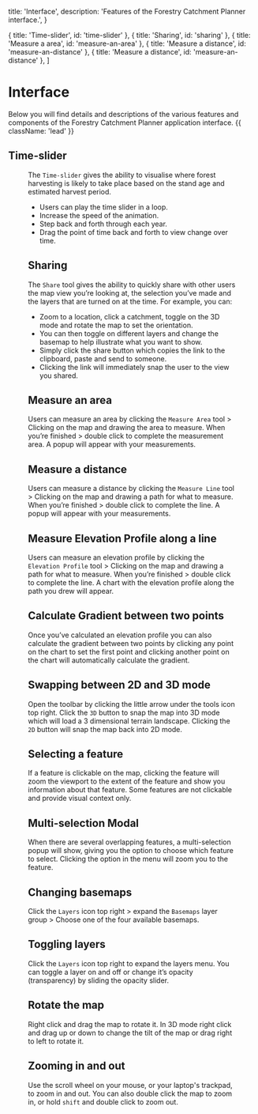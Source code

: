 
  title: 'Interface',
  description:
    'Features of the Forestry Catchment Planner interface.',
}

  { title: 'Time-slider', id: 'time-slider' },
  { title: 'Sharing', id: 'sharing' },
  { title: 'Measure a area', id: 'measure-an-area' },
  { title: 'Measure a distance', id: 'measure-an-distance' },
  { title: 'Measure a distance', id: 'measure-an-distance' },
]

# Interface

Below you will find details and descriptions of the various features and components of the Forestry Catchment Planner application interface. {{ className: 'lead' }}

## Time-slider

<Figure src={timeSliderLight} srcDark={timeSliderDark} alt="Time-slider." />

The `Time-slider` gives the ability to visualise where forest harvesting is likely to take place based on the stand age and estimated harvest period.

- Users can play the time slider in a loop.
- Increase the speed of the animation.
- Step back and forth through each year.
- Drag the point of time back and forth to view change over time.

## Sharing

The `Share` tool gives the ability to quickly share with other users the map view you’re looking at, the selection you’ve made and the layers that are turned on at the time. For example, you can:

- Zoom to a location, click a catchment, toggle on the 3D mode and rotate the map to set the orientation.
- You can then toggle on different layers and change the basemap to help illustrate what you want to show.
- Simply click the share button which copies the link to the clipboard, paste and send to someone.
- Clicking the link will immediately snap the user to the view you shared.

## Measure an area

Users can measure an area by clicking the `Measure Area` tool > Clicking on the map and drawing the area to measure. When you’re finished > double click to complete the measurement area. A popup will appear with your measurements.

## Measure a distance

Users can measure a distance by clicking the `Measure Line` tool > Clicking on the map and drawing a path for what to measure. When you’re finished > double click to complete the line. A popup will appear with your measurements.

## Measure Elevation Profile along a line

Users can measure an elevation profile by clicking the `Elevation Profile` tool > Clicking on the map and drawing a path for what to measure. When you’re finished > double click to complete the line. A chart with the elevation profile along the path you drew will appear.

## Calculate Gradient between two points

Once you’ve calculated an elevation profile you can also calculate the gradient between two points by clicking any point on the chart to set the first point and clicking another point on the chart will automatically calculate the gradient. 

## Swapping between 2D and 3D mode

Open the toolbar by clicking the little arrow under the tools icon top right. Click the `3D` button to snap the map into 3D mode which will load a 3 dimensional terrain landscape. Clicking the `2D` button will snap the map back into 2D mode. 

## Selecting a feature

If a feature is clickable on the map, clicking the feature will zoom the viewport to the extent of the feature and show you information about that feature. Some features are not clickable and provide visual context only. 

## Multi-selection Modal

When there are several overlapping features, a multi-selection popup will show, giving you the option to choose which feature to select. Clicking the option in the menu will zoom you to the feature.

## Changing basemaps

Click the `Layers` icon top right > expand the `Basemaps` layer group > Choose one of the four available basemaps.

## Toggling layers

Click the `Layers` icon top right to expand the layers menu. You can toggle a layer on and off or change it’s opacity (transparency) by sliding the opacity slider.

## Rotate the map

Right click and drag the map to rotate it. In 3D mode right click and drag up or down to change the tilt of the map or drag right to left to rotate it. 

## Zooming in and out

Use the scroll wheel on your mouse, or your laptop's trackpad, to zoom in and out. You can also double click the map to zoom in, or hold `shift` and double click to zoom out.
